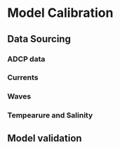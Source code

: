# Model Calibration


## Data Sourcing


### ADCP data 

### Currents


### Waves


### Tempearure and Salinity

## Model validation

